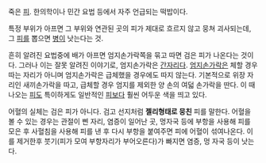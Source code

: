 죽은 [[피]].
한의학이나 민간 요법 등에서 자주 언급되는 떡밥이다.

특정 부위가 아프면 그 부위와 연관된 곳의 피가 제대로 흐르지 않고 뭉쳐 괴사되는데,
그 [[피]]를 뽑으면 [[병]]이 낫는다는 것.

흔히 알려진 요법중에 배가 아프면 엄지손가락쪽을 묶고 따면 검은 피가 나온다는 것이다. 그러나 이는 잘못 알려진 이야기로, 엄지손가락은 [[간]]자리다. [[엄지손가락]]은 체할 경우 따는 자리가 아니며 엄지손가락은 급체했을 경우에도 따지 않는다. 기본적으로 위장 자리인 새끼손가락을 따고, 급체할 경우 엄지를 제외한 양 손의 여덟 손가락을 딴다. 이 때 나오는 [[피]]도 특이하게도 일반적인 [[피]]보다 훨씬 어두운 색을 띄고 있다.

어혈의 실체는 검은 피가 아니다. 검고 선지처럼 '''젤리형태로 뭉친''' 피를 말한다. 어혈을 볼 수 있는 경우는 관절이 삔 자리, 염증이 일어난 곳, 멍자국 등에 부항을 사용해 피를 모은 후 사혈침을 사용해 피를 낸 후 다시 부항을 붙여주면 피에 어혈이 섞여나온다. 이를 제거한후 붓기(피가 모여 부항자리가 부어오른다)가 빠지면 염증, 멍 자국 등이 낫는다.
